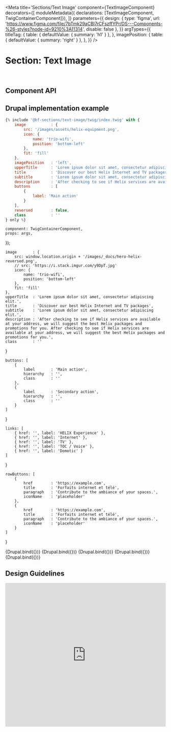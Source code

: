 

<Meta
    title='Sections/Text Image'
    component={TextImageComponent}
    decorators={[
        moduleMetadata({ declarations: [TextImageComponent, TwigContainerComponent]}),
    ]}
    parameters={{
        design: {
            type: 'figma',
            url: 'https://www.figma.com/file/7bTmk29aCBl7rCFszffYPr/DS---Components-%26-styles?node-id=9210%3A11314',
            disable: false
        },
    }}
    argTypes={{
        titleTag: {
            table: { defaultValue: { summary: 'h1' } },
        },
        imagePosition: {
            table: { defaultValue: { summary: 'right' } },
        },
    }}
/>

# Section: Text Image

<br/>

## Component API

<ArgsTable of={TextImageComponent} />



## Drupal implementation example

```jsx
{% include '@bf-sections/text-image/twig/index.twig' with {
    image           : {
        src: '/images/assets/helix-equipment.png',
        icon: {
            name: 'trio-wifi',
            position: 'bottom-left'
        },
        fit: 'fill'
    },
    imagePosition   : 'left',
    upperTitle      : 'Lorem ipsum dolor sit amet, consectetur adipiscing elit.',
    title           : 'Discover our best Helix Internet and TV packages',
    subtitle        : 'Lorem ipsum dolor sit amet, consectetur adipiscing elit.',
    description     : 'After checking to see if Helix services are available at your address, we will suggest the best Helix packages and promotions for you. After checking to see if Helix services are available at your address, we will suggest the best Helix packages and promotions for you.',
    buttons         : [
        {
            label: 'Main action'
        }
    ],
    reversed        : false,
    class           : ''
} only %}
```


    component: TwigContainerComponent,
    props: args,
});

    image       : {
        src: window.location.origin + '/images/_docs/hero-helix-reversed.png',
        // src: 'https://i.stack.imgur.com/y9DpT.jpg'
        icon: {
            name: 'trio-wifi',
            position: 'bottom-left'
        },
        fit: 'fill'
    },
    upperTitle  : 'Lorem ipsum dolor sit amet, consectetur adipiscing elit.',
    title       : 'Discover our best Helix Internet and TV packages',
    subtitle    : 'Lorem ipsum dolor sit amet, consectetur adipiscing elit.',
    description : 'After checking to see if Helix services are available at your address, we will suggest the best Helix packages and promotions for you. After checking to see if Helix services are available at your address, we will suggest the best Helix packages and promotions for you.',
    class       : ''
}

    buttons: [
        {
            label       : 'Main action',
            hierarchy   : '',
            class       : ''
        },
        {
            label       : 'Secondary action',
            hierarchy   : '',
            class       : ''
        }
    ]
}

    links: [
        { href: '', label: 'HELIX Experience' },
        { href: '', label: 'Internet' },
        { href: '', label: 'TV' },
        { href: '', label: 'TOC / Voice' },
        { href: '', label: 'Domotic' }
    ]
}

    rowButtons: [
        {
            href        : 'https://example.com',
            title       : 'Forfaits internet et télé',
            paragraph   : 'Contribute to the ambiance of your spaces.',
            iconName    : 'placeholder'
        },
        {
            href        : 'https://example.com',
            title       : 'Forfaits internet et télé',
            paragraph   : 'Contribute to the ambiance of your spaces.',
            iconName    : 'placeholder'
        }
    ]
}

<Canvas withSource='none'>
    <Story
        name='Drupal'
        height='800px'
        args={{
            elementPath: 'sections/text-image/_doc/template.drupal',
            ...commonProps,
            ...buttonsProps,
            ...linksProps,
            ...rowButtonsProps
        }}
    >
        {Drupal.bind({})}
    </Story>
</Canvas>

<Canvas withSource='none'>
    <Story
        name='Drupal - With imagePosition'
        height='800px'
        args={{
            elementPath: 'sections/text-image/_doc/template-multiple.drupal',
            items: [
                {
                    upperTitle: 'imagePosition',
                    title: 'right (default)',
                    image: {
                        src: window.location.origin + '/images/_docs/hero-helix-reversed.png'
                    },
                    imagePosition: 'left'
                },
                {
                    upperTitle: 'imagePosition',
                    title: 'left',
                    image: {
                        src: window.location.origin + '/images/_docs/hero-helix-reversed.png'
                    },
                    imagePosition: 'right'
                }
            ]
        }}
    >
        {Drupal.bind({})}
    </Story>
</Canvas>


<Canvas withSource='none'>
    <Story
        name='Drupal - With image fit'
        height='800px'
        args={{
            elementPath: 'sections/text-image/_doc/template-multiple.drupal',
            items: [
                {
                    upperTitle: 'Image fit',
                    title: 'fill (default)',
                    image: {
                        src: window.location.origin + '/images/_docs/hero-helix-reversed.png'
                    }
                },
                {
                    upperTitle: 'Image fit',
                    title: 'fit',
                    image: {
                        src: window.location.origin + '/images/_docs/hero-helix-reversed.png',
                        fit: 'fit'
                    }
                }
            ]
        }}
    >
        {Drupal.bind({})}
    </Story>
</Canvas>

<Canvas withSource='none'>
    <Story
        name='Drupal - With image icon position'
        height='800px'
        args={{
            elementPath: 'sections/text-image/_doc/template-multiple.drupal',
            items: [
                {
                    upperTitle: 'Image icon position',
                    title: 'bottom-left (default)',
                    image: {
                        src: window.location.origin + '/images/_docs/hero-helix-reversed.png',
                        icon: {
                            name: 'trio-wifi'
                        }
                    }
                },
                {
                    upperTitle: 'Image icon position',
                    title: 'bottom-right',
                    image: {
                        src: window.location.origin + '/images/_docs/hero-helix-reversed.png',
                        icon: {
                            name: 'trio-wifi',
                            position: 'bottom-right'
                        }
                    }
                },
                {
                    upperTitle: 'Image icon position',
                    title: 'top-left',
                    image: {
                        src: window.location.origin + '/images/_docs/hero-helix-reversed.png',
                        icon: {
                            name: 'trio-wifi',
                            position: 'top-left'
                        }
                    }
                },
                {
                    upperTitle: 'Image icon position',
                    title: 'top-right',
                    image: {
                        src: window.location.origin + '/images/_docs/hero-helix-reversed.png',
                        icon: {
                            name: 'trio-wifi',
                            position: 'top-right'
                        }
                    }
                },
                {
                    upperTitle: 'Image icon position',
                    title: 'center',
                    image: {
                        src: window.location.origin + '/images/_docs/hero-helix-reversed.png',
                        icon: {
                            name: 'trio-wifi',
                            position: 'center'
                        }
                    }
                }
            ]
        }}
    >
        {Drupal.bind({})}
    </Story>
</Canvas>

<Canvas withSource='none'>
    <Story
        name='Drupal - With buttons, links and rowButtons'
        height='800px'
        args={{
            elementPath: 'sections/text-image/_doc/template-multiple.drupal',
            items: [
                {
                    image: {
                        src: window.location.origin + '/images/_docs/hero-helix-reversed.png'
                    },
                    title: 'With Buttons',
                    description: 'After checking to see if Helix services are available at your address, we will suggest the best Helix packages and promotions for you. After checking to see if Helix services are available at your address, we will suggest the best Helix packages and promotions for you.',
                    ...buttonsProps
                },
                {
                    image: {
                        src: window.location.origin + '/images/_docs/hero-helix-reversed.png'
                    },
                    title: 'With Links',
                    description: 'After checking to see if Helix services are available at your address, we will suggest the best Helix packages and promotions for you. After checking to see if Helix services are available at your address, we will suggest the best Helix packages and promotions for you.',
                    ...linksProps
                },
                {
                    image: {
                        src: window.location.origin + '/images/_docs/hero-helix-reversed.png'
                    },
                    title: 'With Row Buttons',
                    description: 'After checking to see if Helix services are available at your address, we will suggest the best Helix packages and promotions for you. After checking to see if Helix services are available at your address, we will suggest the best Helix packages and promotions for you.',
                    ...rowButtonsProps
                }
            ]
        }}
    >
        {Drupal.bind({})}
    </Story>
</Canvas>


## Design Guidelines

<iframe width='100%' height='450' src='https://www.figma.com/file/7bTmk29aCBl7rCFszffYPr/DS---Components-%26-styles?node-id=9210%3A11314' frameBorder='0' allowFullScreen></iframe>